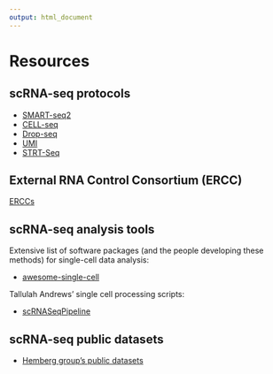 ```yaml
---
output: html_document
---
```


# Resources

## scRNA-seq protocols

* [SMART-seq2](http://www.nature.com/nmeth/journal/v10/n11/full/nmeth.2639.html)
* [CELL-seq](http://www.cell.com/cell-reports/abstract/S2211-1247%2812%2900228-8)
* [Drop-seq](http://mccarrolllab.com/dropseq/)
* [UMI](http://www.nature.com/nmeth/journal/v11/n2/abs/nmeth.2772.html)
* [STRT-Seq](http://www.ncbi.nlm.nih.gov/pubmed/21543516)

## External RNA Control Consortium (ERCC)

[ERCCs](https://www.thermofisher.com/order/catalog/product/4456740)

## scRNA-seq analysis tools

Extensive list of software packages (and the people developing these methods) for single-cell data analysis:

* [awesome-single-cell](https://github.com/seandavi/awesome-single-cell)

Tallulah Andrews' single cell processing scripts:

* [scRNASeqPipeline](https://github.com/tallulandrews/scRNASeqPipeline)

## scRNA-seq public datasets

* [Hemberg group's public datasets](https://hemberg-lab.github.io/scRNA.seq.datasets/)
